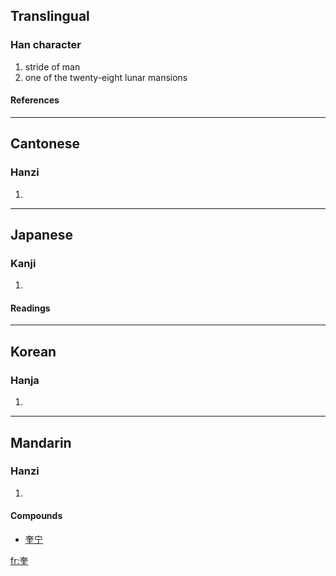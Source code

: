 ==Translingual==
===Han character===
{{Han char|rn=37|rad=大|as=06|sn=9|four=4010<sub>4</sub>|canj=大土土 (KGG)}}
# stride of man
# one of the twenty-eight lunar mansions
====References====
{{Han ref|kx=0251.110|dkj=05911|dj=0512.100|hdz=10538.010|uh=594E|ud=22862|bh=ABB6|bd=43958}}
----
==Cantonese==
===Hanzi===
{{yue-hanzi|jyut=|y=fui1}}
# {{defn|Cantonese}}
----
==Japanese==
===Kanji===
{{ja-kanji|grade=|rs=大06}}
# {{defn|Japanese}} 
====Readings====
{{ja-readings|on=[[けい]] (kei), [[き]] (ki)|kun=[[また]] (mata)}}
----
==Korean==
===Hanja===
{{ko-hanja|hangeul=규|rv=gyu|mr=kyu}}
# {{defn|Korean}}
----
==Mandarin==
===Hanzi===
{{cmn-hanzi|pin=[[kuí]] ([[kui2]])|wg=k'uei<sup>2</sup>}}
# {{defn|Mandarin}}

====Compounds====
*[[奎宁]]

[[fr:奎]]